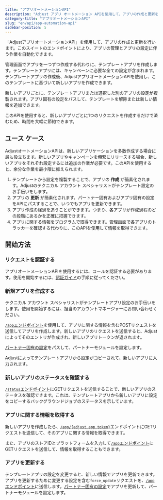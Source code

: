 ```yaml
---
title: "アプリオートメーションAPI"
description: "Adjust アプリ オートメーション APIを使用して、アプリの作成と更新を行います。"
category-title: "アプリオートメーションAPI"
slug: "en/api/app-automation-api"
sidebar-position: 5
---
```

「AdjustアプリオートメーションAPI」を使用して、アプリの作成と更新を行います。このスイートのエンドポイントにより、アプリの管理とアプリの設定に伴う作業を自動化できます。

管理画面でアプリを一つずつ作成する代わりに、テンプレートアプリを作成します。テンプレートアプリには、キャンペーンに必要な全ての設定が含まれます。テンプレートアプリの作成後、AdjustアプリオートメーションAPIを使用し、このテンプレートに基づいて新しいアプリを作成できます。

新しいアプリごとに、テンプレートアプリまたは選択した別のアプリの設定が複製されます。アプリ固有の設定をパスして、テンプレートを解除または新しい情報を追加できます。

このAPIを使用すると、新しいアプリごとに1つのリクエストを作成するだけで済むため、時間を大幅に節約できます。

ユース ケース
-------

AdjustオートメーションAPIは、新しいアプリケーションを多数作成する場合に最も役立ちます。新しいアプリやキャンペーンを頻繁にリリースする場合、新しいアプリをそれぞれ設定するには追加の作業が必要です。このAPIを使用すると、余分な作業を最小限に抑えられます。

1. テンプレートから設定を複製することで、アプリの **作成** が簡素化されます。Adjustのテクニカル アカウント スペシャリストがテンプレート設定のお手伝いをします。
2. アプリの **更新** が簡素化されます。パートナー固有およびアプリ固有の設定をAPIにパスすることで、いつでもアプリを更新できます。
3. アプリ作成の経過を追うことができます。つまり、各アプリが作成過程のどの段階にあるかを正確に把握できます。
4. アプリに関する情報をプログラムで取得できます。管理画面で各アプリのトラッカーを確認する代わりに、このAPIを使用して情報を取得できます。

開始方法
----

### リクエストを認証する

アプリオートメーションAPIを使用するには、コールを認証する必要があります。使用を開始するには、[認証ガイド](/en/api/app-automation-api/authentication)の手順に従ってください。

### 新規アプリを作成する

<callout type="note"> 

テクニカル アカウント スペシャリストがテンプレートアプリ設定のお手伝いをします。使用を開始するには、担当のアカウントマネージャーにお問い合わせください。
</Callout> 

[`/app`エンドポイント](/en/api/app-automation-api/app-endpoint)を使用して、アプリに関する情報を含むPOSTリクエストを送信してアプリを作成します。新しいアプリのリクエストを送信すると、Adjustによってそのエントリが作成され、新しいアプリトークンが返されます。

[パートナー固有の設定](/en/api/app-automation-api/channel-setup)をパスして、パートナーモジュールを設定します。

Adjustによってテンプレートアプリから設定がコピーされて、新しいアプリに入力されます。

### 新しいアプリのステータスを確認する

[`/status`エンドポイント](/en/api/app-automation-api/status-endpoint)にGETリクエストを送信することで、新しいアプリのステータスを確認できます。これは、テンプレートアプリから新しいアプリに設定をコピーするバックグラウンドジョブのステータスを示しています。

### アプリに関する情報を取得する

新しいアプリを作成したら、[`/app/{adjust_app_token}`](/en/api/app-automation-api/app-endpoint#app-token-parameters)エンドポイントにGETリクエストを送信して、そのアプリに関する情報を取得できます。

また、アプリのストアIDとプラットフォームを入力して[`/app`エンドポイント](/en/api/app-automation-api/app-endpoint)にGETリクエストを送信して、情報を取得することもできます。

### アプリを更新する

テンプレートアプリの設定を変更すると、新しい情報でアプリを更新できます。アプリを更新するために変更する設定を含む`force_update`リクエストを、[`/app`エンドポイント](/en/api/app-automation-api/app-endpoint)に送信します。[パートナー固有の設定](/en/api/app-automation-api/channel-setup)でアプリを更新して、パートナーモジュールを設定します。

